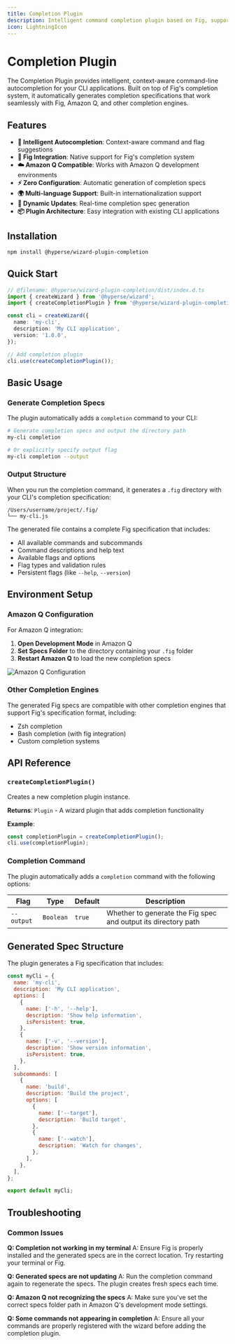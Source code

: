 ```yaml
---
title: Completion Plugin
description: Intelligent command completion plugin based on Fig, supporting autocomplete for CLI commands with Fig and Amazon Q compatibility
icon: LightningIcon
---
```


# Completion Plugin

The Completion Plugin provides intelligent, context-aware command-line autocompletion for your CLI applications. Built on top of Fig's completion system, it automatically generates completion specifications that work seamlessly with Fig, Amazon Q, and other completion engines.

## Features

- **🎯 Intelligent Autocompletion**: Context-aware command and flag suggestions
- **🔧 Fig Integration**: Native support for Fig's completion system
- **☁️ Amazon Q Compatible**: Works with Amazon Q development environments
- **⚡ Zero Configuration**: Automatic generation of completion specs
- **🌍 Multi-language Support**: Built-in internationalization support
- **🔄 Dynamic Updates**: Real-time completion spec generation
- **📦 Plugin Architecture**: Easy integration with existing CLI applications

## Installation

```sh npm2yarn
npm install @hyperse/wizard-plugin-completion
```

## Quick Start

```ts twoslash
// @filename: @hyperse/wizard-plugin-completion/dist/index.d.ts
import { createWizard } from '@hyperse/wizard';
import { createCompletionPlugin } from '@hyperse/wizard-plugin-completion';

const cli = createWizard({
  name: 'my-cli',
  description: 'My CLI application',
  version: '1.0.0',
});

// Add completion plugin
cli.use(createCompletionPlugin());
```

## Basic Usage

### Generate Completion Specs

The plugin automatically adds a `completion` command to your CLI:

```bash
# Generate completion specs and output the directory path
my-cli completion

# Or explicitly specify output flag
my-cli completion --output

```

### Output Structure

When you run the completion command, it generates a `.fig` directory with your CLI's completion specification:

```
/Users/username/project/.fig/
└── my-cli.js
```

The generated file contains a complete Fig specification that includes:

- All available commands and subcommands
- Command descriptions and help text
- Available flags and options
- Flag types and validation rules
- Persistent flags (like `--help`, `--version`)

## Environment Setup

### Amazon Q Configuration

For Amazon Q integration:

1. **Open Development Mode** in Amazon Q
2. **Set Specs Folder** to the directory containing your `.fig` folder
3. **Restart Amazon Q** to load the new completion specs

![Amazon Q Configuration](/assets/completion-q.png)

### Other Completion Engines

The generated Fig specs are compatible with other completion engines that support Fig's specification format, including:

- Zsh completion
- Bash completion (with fig integration)
- Custom completion systems

## API Reference

### `createCompletionPlugin()`

Creates a new completion plugin instance.

**Returns**: `Plugin` - A wizard plugin that adds completion functionality

**Example**:

```ts
const completionPlugin = createCompletionPlugin();
cli.use(completionPlugin);
```

### Completion Command

The plugin automatically adds a `completion` command with the following options:

| Flag       | Type      | Default | Description                                                    |
| ---------- | --------- | ------- | -------------------------------------------------------------- |
| `--output` | `Boolean` | `true`  | Whether to generate the Fig spec and output its directory path |

## Generated Spec Structure

The plugin generates a Fig specification that includes:

```javascript
const myCli = {
  name: 'my-cli',
  description: 'My CLI application',
  options: [
    {
      name: ['-h', '--help'],
      description: 'Show help information',
      isPersistent: true,
    },
    {
      name: ['-v', '--version'],
      description: 'Show version information',
      isPersistent: true,
    },
  ],
  subcommands: [
    {
      name: 'build',
      description: 'Build the project',
      options: [
        {
          name: ['--target'],
          description: 'Build target',
        },
        {
          name: ['--watch'],
          description: 'Watch for changes',
        },
      ],
    },
  ],
};

export default myCli;
```

## Troubleshooting

### Common Issues

**Q: Completion not working in my terminal**
A: Ensure Fig is properly installed and the generated specs are in the correct location. Try restarting your terminal or Fig.

**Q: Generated specs are not updating**
A: Run the completion command again to regenerate the specs. The plugin creates fresh specs each time.

**Q: Amazon Q not recognizing the specs**
A: Make sure you've set the correct specs folder path in Amazon Q's development mode settings.

**Q: Some commands not appearing in completion**
A: Ensure all your commands are properly registered with the wizard before adding the completion plugin.
